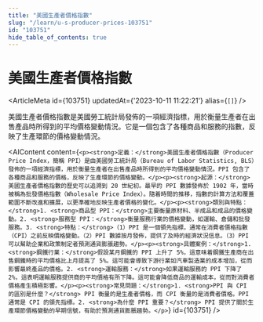 ```yaml
---
title: "美國生產者價格指數"
slug: "/learn/u-s-producer-prices-103751"
id: "103751"
hide_table_of_contents: true
---
```



# 美國生產者價格指數

<ArticleMeta id={103751} updatedAt={'2023-10-11 11:22:21'} alias={`[]`} />
<div className='border-solid border-b border-t-0 my-4 border-[var(--ifm-color-gray-300)]' />

美國生產者價格指數是美國勞工統計局發佈的一項經濟指標，用於衡量生產者在出售產品時所得到的平均價格變動情況。它是一個包含了各種商品和服務的指數，反映了生產環節的價格變動情況。

<AIContent content={`<p><strong>定義：</strong>美國生產者價格指數（Producer Price Index，簡稱 PPI）是由美國勞工統計局（Bureau of Labor Statistics, BLS）發佈的一項經濟指標，用於衡量生產者在出售產品時所得到的平均價格變動情況。PPI 包含了各種商品和服務的價格，反映了生產環節的價格變動。</p><p><strong>起源：</strong>美國生產者價格指數的歷史可以追溯到 20 世紀初。最早的 PPI 數據發佈於 1902 年，當時被稱為批發價格指數（Wholesale Price Index）。隨着時間的推移，指數的計算方法和覆蓋範圍不斷改進和擴展，以更準確地反映生產者價格的變化。</p><p><strong>類別與特點：</strong>1. <strong>商品型 PPI：</strong>主要衡量原材料、半成品和成品的價格變動。2. <strong>服務型 PPI：</strong>衡量服務行業的價格變動，如運輸、倉儲和批發服務。3. <strong>特點：</strong>（1）PPI 是一個領先指標，通常在消費者價格指數（CPI）之前反映價格變動。（2）PPI 數據按月發佈，提供了及時的經濟狀況信息。（3）PPI 可以幫助企業和政策制定者預測通貨膨脹趨勢。</p><p><strong>具體案例：</strong>1. <strong>鋼鐵行業：</strong>假設某月鋼鐵的 PPI 上升了 5%，這意味着鋼鐵生產商在出售鋼鐵時的平均價格比上月提高了 5%。這可能會導致下游行業如汽車製造業的成本增加，從而影響最終產品的價格。2. <strong>運輸服務：</strong>如果運輸服務的 PPI 下降了 2%，這表明運輸服務提供商的平均價格有所下降。這可能會降低商品的運輸成本，從而對消費者價格產生積極影響。</p><p><strong>常見問題：</strong>1. <strong>PPI 與 CPI 的區別是什麼？</strong> PPI 衡量的是生產者價格，而 CPI 衡量的是消費者價格。PPI 通常是 CPI 的領先指標。2. <strong>為什麼 PPI 重要？</strong> PPI 提供了關於生產環節價格變動的早期信號，有助於預測通貨膨脹趨勢。</p>`} id={103751} />
